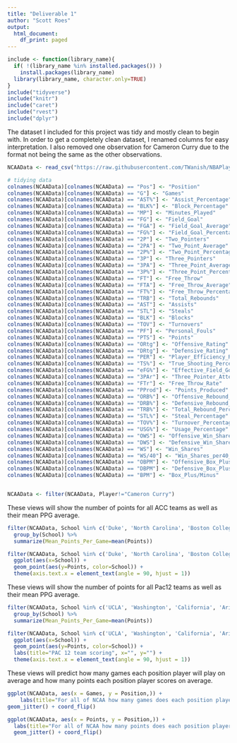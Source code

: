 ```yaml
---
title: "Deliverable 1"
author: "Scott Roes"
output:
  html_document:
    df_print: paged
---
```


```r
include <- function(library_name){
  if( !(library_name %in% installed.packages()) )
    install.packages(library_name) 
  library(library_name, character.only=TRUE)
}
include("tidyverse")
include("knitr")
include("caret")
include("rvest")
include("dplyr")
```
The dataset I included for this project was tidy and mostly clean to begin with. In order to get a completely clean dataset, I renamed columns for easy interpretation. I also removed one observation for Cameron Curry due to the format not being the same as the other observations.

```r

NCAAData <- read_csv("https://raw.githubusercontent.com/TWanish/NBAPlayerValue/master/data/ncaaStats.csv")

# tidying data
colnames(NCAAData)[colnames(NCAAData) == "Pos"] <- "Position"
colnames(NCAAData)[colnames(NCAAData) == "G"] <- "Games"
colnames(NCAAData)[colnames(NCAAData) == "AST%"] <- "Assist_Percentage"
colnames(NCAAData)[colnames(NCAAData) == "BLK%"] <- "Block_Percentage"
colnames(NCAAData)[colnames(NCAAData) == "MP"] <- "Minutes_Played"
colnames(NCAAData)[colnames(NCAAData) == "FG"] <- "Field_Goal"
colnames(NCAAData)[colnames(NCAAData) == "FGA"] <- "Field_Goal_Average"
colnames(NCAAData)[colnames(NCAAData) == "FG%"] <- "Field_Goal_Percentage"
colnames(NCAAData)[colnames(NCAAData) == "2P"] <- "Two_Pointers"
colnames(NCAAData)[colnames(NCAAData) == "2PA"] <- "Two_Point_Average"
colnames(NCAAData)[colnames(NCAAData) == "2P%"] <- "Two_Point_Percentage"
colnames(NCAAData)[colnames(NCAAData) == "3P"] <- "Three_Pointers"
colnames(NCAAData)[colnames(NCAAData) == "3PA"] <- "Three_Point_Average"
colnames(NCAAData)[colnames(NCAAData) == "3P%"] <- "Three_Point_Percentage"
colnames(NCAAData)[colnames(NCAAData) == "FT"] <- "Free_Throw"
colnames(NCAAData)[colnames(NCAAData) == "FTA"] <- "Free_Throw_Average"
colnames(NCAAData)[colnames(NCAAData) == "FT%"] <- "Free_Throw_Percentage"
colnames(NCAAData)[colnames(NCAAData) == "TRB"] <- "Total_Rebounds"
colnames(NCAAData)[colnames(NCAAData) == "AST"] <- "Assists"
colnames(NCAAData)[colnames(NCAAData) == "STL"] <- "Steals"
colnames(NCAAData)[colnames(NCAAData) == "BLK"] <- "Blocks"
colnames(NCAAData)[colnames(NCAAData) == "TOV"] <- "Turnovers"
colnames(NCAAData)[colnames(NCAAData) == "PF"] <- "Personal_Fouls"
colnames(NCAAData)[colnames(NCAAData) == "PTS"] <- "Points"
colnames(NCAAData)[colnames(NCAAData) == "ORtg"] <- "Offensive_Rating"
colnames(NCAAData)[colnames(NCAAData) == "DRtg"] <- "Defensive_Rating"
colnames(NCAAData)[colnames(NCAAData) == "PER"] <- "Player_Efficiency_Rating"
colnames(NCAAData)[colnames(NCAAData) == "TS%"] <- "True_Shooting_Percentage"
colnames(NCAAData)[colnames(NCAAData) == "eFG%"] <- "Effective_Field_Goal_Percentage"
colnames(NCAAData)[colnames(NCAAData) == "3PAr"] <- "Three_Pointer_Attempt_Rate"
colnames(NCAAData)[colnames(NCAAData) == "FTr"] <- "Free_Throw_Rate"
colnames(NCAAData)[colnames(NCAAData) == "PProd"] <- "Points_Produced"
colnames(NCAAData)[colnames(NCAAData) == "ORB%"] <- "Offensive_Rebound_Percentage"
colnames(NCAAData)[colnames(NCAAData) == "DRB%"] <- "Defensive_Rebound_Percentage"
colnames(NCAAData)[colnames(NCAAData) == "TRB%"] <- "Total_Rebound_Percentage"
colnames(NCAAData)[colnames(NCAAData) == "STL%"] <- "Steal_Percentage"
colnames(NCAAData)[colnames(NCAAData) == "TOV%"] <- "Turnover_Percentage"
colnames(NCAAData)[colnames(NCAAData) == "USG%"] <- "Usage_Percentage"
colnames(NCAAData)[colnames(NCAAData) == "OWS"] <- "Offensive_Win_Shares"
colnames(NCAAData)[colnames(NCAAData) == "DWS"] <- "Defensive_Win_Shares"
colnames(NCAAData)[colnames(NCAAData) == "WS"] <- "Win_Shares"
colnames(NCAAData)[colnames(NCAAData) == "WS/40"] <- "Win_Shares_per40_Minutes"
colnames(NCAAData)[colnames(NCAAData) == "OBPM"] <- "Offensive_Box_Plus/Minus"
colnames(NCAAData)[colnames(NCAAData) == "DBPM"] <- "Defensive_Box_Plus/Minus"
colnames(NCAAData)[colnames(NCAAData) == "BPM"] <- "Box_Plus/Minus"


NCAAData <- filter(NCAAData, Player!="Cameron Curry")
```

These views will show the number of points for all ACC teams as well as their mean PPG average.
```r

filter(NCAAData, School %in% c('Duke', 'North Carolina', 'Boston College', 'Virginia', 'Pittsburgh', 'Georgia Tech', 'Notre Dame', 'Louisville', 'Miami', 'Wake Forest', 'Florida State', 'Virginia Tech', 'Clemson', 'Syracuse')) %>%
  group_by(School) %>%
  summarize(Mean_Points_Per_Game=mean(Points))

filter(NCAAData, School %in% c('Duke', 'North Carolina', 'Boston College', 'Virginia', 'Pittsburgh', 'Georgia Tech', 'Notre Dame', 'Louisville', 'Miami', 'Wake Forest', 'Florida State', 'Virginia Tech', 'Clemson', 'Syracuse')) %>%
  ggplot(aes(x=School)) +
  geom_point(aes(y=Points, color=School)) +
  theme(axis.text.x = element_text(angle = 90, hjust = 1))
```

These views will show the number of points for all Pac12 teams as well as their mean PPG average.
```r
filter(NCAAData, School %in% c('UCLA', 'Washington', 'California', 'Arizona', 'Arizona State', 'USC', 'Colorado', 'Washington State', 'Utah', 'Stanford', 'Oregon State', 'Oregon')) %>%
  group_by(School) %>%
  summarize(Mean_Points_Per_Game=mean(Points))

filter(NCAAData, School %in% c('UCLA', 'Washington', 'California', 'Arizona', 'Arizona State', 'USC', 'Colorado', 'Washington State', 'Utah', 'Stanford', 'Oregon State', 'Oregon')) %>%
  ggplot(aes(x=School)) +
  geom_point(aes(y=Points, color=School)) + 
  labs(title="PAC 12 team scoring", x="", y="") +
  theme(axis.text.x = element_text(angle = 90, hjust = 1))
```

These views will predict how many games each position player will play on average and how many points each position player scores on average.
```r
ggplot(NCAAData, aes(x = Games, y = Position,)) + 
    labs(title="For all of NCAA how many games does each position player play on average", x="", y="") +
geom_jitter() + coord_flip()

ggplot(NCAAData, aes(x = Points, y = Position,)) +
  labs(title="For all of NCAA how many points does each position player score on average", x="", y="") +
  geom_jitter() + coord_flip()

```



